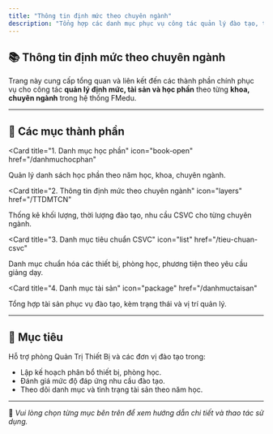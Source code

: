 ```yaml
---
title: "Thông tin định mức theo chuyên ngành"
description: "Tổng hợp các danh mục phục vụ công tác quản lý đào tạo, thiết bị và cơ sở vật chất theo từng chuyên ngành tại Trường Đại học Sư phạm TP.HCM."
---
```


## 📚 Thông tin định mức theo chuyên ngành

Trang này cung cấp tổng quan và liên kết đến các thành phần chính phục vụ cho công tác **quản lý định mức, tài sản và học phần** theo từng **khoa, chuyên ngành** trong hệ thống FMedu.

---

## 📌 Các mục thành phần

<CardGroup cols="2">

<Card
  title="1. Danh mục học phần"
  icon="book-open"
  href="/danhmuchocphan"
>
  Quản lý danh sách học phần theo năm học, khoa, chuyên ngành.
</Card>

<Card
  title="2. Thông tin định mức theo chuyên ngành"
  icon="layers"
  href="/TTDMTCN"
>
  Thống kê khối lượng, thời lượng đào tạo, nhu cầu CSVC cho từng chuyên ngành.
</Card>

<Card
  title="3. Danh mục tiêu chuẩn CSVC"
  icon="list"
  href="/tieu-chuan-csvc"
>
  Danh mục chuẩn hóa các thiết bị, phòng học, phương tiện theo yêu cầu giảng dạy.
</Card>

<Card
  title="4. Danh mục tài sản"
  icon="package"
  href="/danhmuctaisan"
>
  Tổng hợp tài sản phục vụ đào tạo, kèm trạng thái và vị trí quản lý.
</Card>

</CardGroup>

---

## 🎯 Mục tiêu

Hỗ trợ phòng Quản Trị Thiết Bị và các đơn vị đào tạo trong:

- Lập kế hoạch phân bổ thiết bị, phòng học.
- Đánh giá mức độ đáp ứng nhu cầu đào tạo.
- Theo dõi danh mục và tình trạng tài sản theo năm học.

---

📍 *Vui lòng chọn từng mục bên trên để xem hướng dẫn chi tiết và thao tác sử dụng.*
